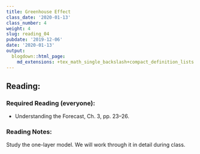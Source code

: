 ```yaml
---
title: Greenhouse Effect
class_date: '2020-01-13'
class_number: 4
weight: 4
slug: reading_04
pubdate: '2019-12-06'
date: '2020-01-13'
output:
  blogdown::html_page:
    md_extensions: +tex_math_single_backslash+compact_definition_lists
---
```

## Reading:

### Required Reading (everyone):
* Understanding the Forecast, Ch. 3, pp. 23--26.

### Reading Notes:

Study the one-layer model. We will work through it in detail during class.
